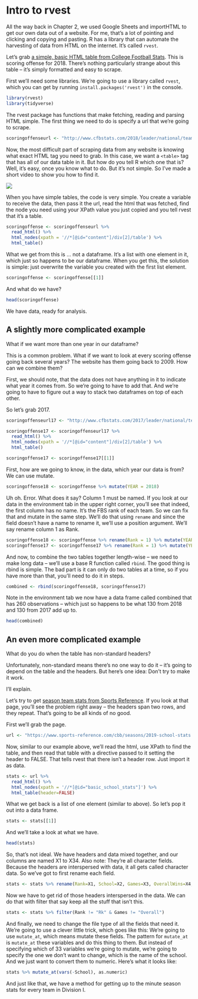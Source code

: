 # Intro to rvest

All the way back in Chapter 2, we used Google Sheets and importHTML to get our own data out of a website. For me, that's a lot of pointing and clicking and copying and pasting. R has a library that can automate the harvesting of data from HTML on the internet. It's called `rvest`. 

Let's grab [a simple, basic HTML table from College Football Stats](http://www.cfbstats.com/2018/leader/national/team/offense/split01/category09/sort01.html). This is scoring offense for 2018. There's nothing particularly strange about this table -- it's simply formatted and easy to scrape. 

First we'll need some libraries. We're going to use a library called `rvest`, which you can get by running `install.packages('rvest')` in the console. 

```r
library(rvest)
library(tidyverse)
```

The rvest package has functions that make fetching, reading and parsing HTML simple. The first thing we need to do is specify a url that we're going to scrape.

```r
scoringoffenseurl <- "http://www.cfbstats.com/2018/leader/national/team/offense/split01/category09/sort01.html"
```

Now, the most difficult part of scraping data from any website is knowing what exact HTML tag you need to grab. In this case, we want a `<table>` tag that has all of our data table in it. But how do you tell R which one that is? Well, it's easy, once you know what to do. But it's not simple. So I've made a short video to show you how to find it. 

![](https://youtu.be/kYkSE3zWa9Y)

When you have simple tables, the code is very simple. You create a variable to receive the data, then pass it the url, read the html that was fetched, find the node you need using your XPath value you just copied and you tell rvest that it's a table. 

```r
scoringoffense <- scoringoffenseurl %>%
  read_html() %>%
  html_nodes(xpath = '//*[@id="content"]/div[2]/table') %>%
  html_table()
```

What we get from this is ... not a dataframe. It's a list with one element in it, which just so happens to be our dataframe. When you get this, the solution is simple: just overwrite the variable you created with the first list element.

```r
scoringoffense <- scoringoffense[[1]]
```

And what do we have? 

```r
head(scoringoffense)
```

We have data, ready for analysis. 

## A slightly more complicated example

What if we want more than one year in our dataframe?

This is a common problem. What if we want to look at every scoring offense going back several years? The website has them going back to 2009. How can we combine them? 

First, we should note, that the data does not have anything in it to indicate what year it comes from. So we're going to have to add that. And we're going to have to figure out a way to stack two dataframes on top of each other. 

So let's grab 2017.

```r
scoringoffenseurl17 <- "http://www.cfbstats.com/2017/leader/national/team/offense/split01/category09/sort01.html"

scoringoffense17 <- scoringoffenseurl17 %>%
  read_html() %>%
  html_nodes(xpath = '//*[@id="content"]/div[2]/table') %>%
  html_table()

scoringoffense17 <- scoringoffense17[[1]]
```

First, how are we going to know, in the data, which year our data is from? We can use mutate.

```r
scoringoffense18 <- scoringoffense %>% mutate(YEAR = 2018)
```

Uh oh. Error. What does it say? Column 1 must be named. If you look at our data in the environment tab in the upper right corner, you'll see that indeed, the first column has no name. It's the FBS rank of each team. So we can fix that and mutate in the same step. We'll do that using `rename` and since the field doesn't have a name to rename it, we'll use a position argument. We'll say rename column 1 as Rank. 

```r
scoringoffense18 <- scoringoffense %>% rename(Rank = 1) %>% mutate(YEAR = 2018)
scoringoffense17 <- scoringoffense17 %>% rename(Rank = 1) %>% mutate(YEAR = 2017)
```

And now, to combine the two tables together length-wise -- we need to make long data -- we'll use a base R function called `rbind`. The good thing is rbind is simple. The bad part is it can only do two tables at a time, so if you have more than that, you'll need to do it in steps.

```r
combined <- rbind(scoringoffense18, scoringoffense17)
```

Note in the environment tab we now have a data frame called combined that has 260 observations -- which just so happens to be what 130 from 2018 and 130 from 2017 add up to. 

```r
head(combined)
```

## An even more complicated example

What do you do when the table has non-standard headers? 

Unfortunately, non-standard means there's no one way to do it -- it's going to depend on the table and the headers. But here's one idea: Don't try to make it work. 

I'll explain.

Let's try to get [season team stats from Sports Reference](https://www.sports-reference.com/cbb/seasons/2019-school-stats.html). If you look at that page, you'll see the problem right away -- the headers span two rows, and they repeat. That's going to be all kinds of no good. 


First we'll grab the page.
```r
url <- "https://www.sports-reference.com/cbb/seasons/2019-school-stats.html"
```

Now, similar to our example above, we'll read the html, use XPath to find the table, and then read that table with a directive passed to it setting the header to FALSE. That tells rvest that there isn't a header row. Just import it as data. 

```r
stats <- url %>%
  read_html() %>%
  html_nodes(xpath = '//*[@id="basic_school_stats"]') %>%
  html_table(header=FALSE)
```

What we get back is a list of one element (similar to above). So let's pop it out into a data frame.

```r
stats <- stats[[1]]
```

And we'll take a look at what we have. 

```r
head(stats)
```

So, that's not ideal. We have headers and data mixed together, and our columns are named X1 to X34. Also note: They're all character fields. Because the headers are interspersed with data, it all gets called character data. So we've got to first rename each field. 

```r
stats <- stats %>% rename(Rank=X1, School=X2, Games=X3, OverallWins=X4, OverallLosses=X5, WinPct=X6, OverallSRS=X7, OverallSOS=X8, ConferenceWins=X9, ConferenceLosses=X10, HomeWins=X11, HomeLosses=X12, AwayWins=X13, AwayLosses=X14, ForPoints=X15, OppPoints=X16, Blank=X17, Minutes=X18, FieldGoalsMade=X19, FieldGoalsAttempted=X20, FieldGoalPCT=X21, ThreePointMade=X22, ThreePointAttempts=X23, ThreePointPct=X24, FreeThrowsMade=X25, FreeThrowsAttempted=X26, FreeThrowPCT=X27, OffensiveRebounds=X28, TotalRebounds=X29, Assists=X30, Steals=X31, Blocks=X32, Turnovers=X33, PersonalFouls=X34)
```

Now we have to get rid of those headers interspersed in the data. We can do that with filter that say keep all the stuff that isn't this.

```r
stats <- stats %>% filter(Rank != "Rk" & Games != "Overall") 
```

And finally, we need to change the file type of all the fields that need it. We're going to use a clever little trick, which goes like this: We're going to use `mutate_at`, which means mutate these fields. The pattern for `mutate_at` is `mutate_at` these variables and do this thing to them. But instead of specifying which of 33 variables we're going to mutate, we're going to specify the one we don't want to change, which is the name of the school. And we just want to convert them to numeric. Here's what it looks like:

```r
stats %>% mutate_at(vars(-School), as.numeric)
```

And just like that, we have a method for getting up to the minute season stats for every team in Division I. 